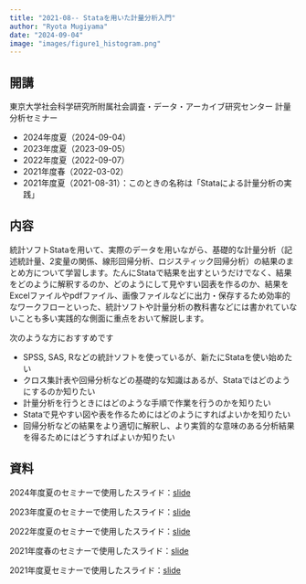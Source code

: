 ```yaml
---
title: "2021-08-- Stataを用いた計量分析入門"
author: "Ryota Mugiyama"
date: "2024-09-04"
image: "images/figure1_histogram.png"
---
```


## 開講

東京大学社会科学研究所附属社会調査・データ・アーカイブ研究センター 計量分析セミナー

- 2024年度夏（2024-09-04）
- 2023年度夏（2023-09-05）
- 2022年度夏（2022-09-07）
- 2021年度春（2022-03-02）
- 2021年度夏（2021-08-31）：このときの名称は「Stataによる計量分析の実践」

## 内容

統計ソフトStataを用いて、実際のデータを用いながら、基礎的な計量分析（記述統計量、2変量の関係、線形回帰分析、ロジスティック回帰分析）の結果のまとめ方について学習します。たんにStataで結果を出すというだけでなく、結果をどのように解釈するのか、どのようにして見やすい図表を作るのか、結果をExcelファイルやpdfファイル、画像ファイルなどに出力・保存するため効率的なワークフローといった、統計ソフトや計量分析の教科書などには書かれていないことも多い実践的な側面に重点をおいて解説します。

次のような方におすすめです

-   SPSS, SAS, Rなどの統計ソフトを使っているが、新たにStataを使い始めたい
-   クロス集計表や回帰分析などの基礎的な知識はあるが、Stataではどのようにするのか知りたい
-   計量分析を行うときにはどのような手順で作業を行うのかを知りたい
-   Stataで見やすい図や表を作るためにはどのようにすればよいかを知りたい
-   回帰分析などの結果をより適切に解釈し、より実質的な意味のある分析結果を得るためにはどうすればよいか知りたい

## 資料

2024年度夏のセミナーで使用したスライド：[slide](2024-09-04-CSRDA-StatSeminar.pdf)

2023年度夏のセミナーで使用したスライド：[slide](2023-09-05-CSRDA-StatSeminar.pdf)

2022年度夏のセミナーで使用したスライド：[slide](2022-09-07-CSRDA-StatSeminar.pdf)

2021年度春のセミナーで使用したスライド：[slide](2022-03-02CSRDA-StatSeminar.pdf)

2021年度夏セミナーで使用したスライド：[slide](2021-08-31-CSRDA-StatSeminar.pdf)
